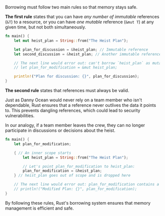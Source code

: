 Borrowing must follow two main rules so that memory stays safe.

**The first rule** states that you can have *any number of immutable* references (`&T`) to a resource, or you can have *one mutable* reference (`&mut T`) at any given time, but not both simultaneously.

```rust
fn main() {
    let mut heist_plan = String::from("The Heist Plan");

    let plan_for_discussion = &heist_plan; // Immutable reference
    let second_discussion = &heist_plan; // Another immutable reference is fine

    // The next line would error out: can't borrow `heist_plan` as mutable because it's also borrowed as immutable
    // let plan_for_modification = &mut heist_plan;

    println!("Plan for discussion: {}", plan_for_discussion);
}
```

**The second rule** states that references must always be valid.

Just as Danny Ocean would never rely on a team member who isn't dependable, Rust ensures that a reference never outlives the data it points to. This prevents dangling references, which could lead to security vulnerabilities.

In our analogy, if a team member leaves the crew, they can no longer participate in discussions or decisions about the heist.

```rust
fn main() {
    let plan_for_modification;

    { // An inner scope starts
        let heist_plan = String::from("The Heist Plan");

        // Let's point plan_for_modification to heist_plan:
        plan_for_modification = &heist_plan;
    } // heist_plan goes out of scope and is dropped here

    // The next line would error out: plan_for_modification contains a reference to a dropped value
    // println!("Modified Plan: {}", plan_for_modification);
}
```

By following these rules, Rust's borrowing system ensures that memory management is efficient and safe.